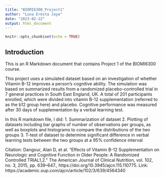 ```yaml
---
title: "BIOMI6300_Project1"
author: "Luna Eresta Jaya"
date: "2023-02-22"
output: html_document
---
```


```r
knitr::opts_chunk$set(echo = TRUE)
```

## Introduction

This is an R Markdown document that contains Project 1 of the BIOMI6300 course.

This project uses a simulated dataset based on an investigation of whether Vitamin B-12 improves a person’s cognitive ability. The simulation was based on summarized results from a randomized placebo-controlled trial in 7 general practices in South East England, UK. A total of 201 participants enrolled, which were divided into vitamin B-12 supplementation (referred to as the b12 group here) and placebo. Cognitive performance was measured after 30 days of supplementation by a verbal learning test.

In this R markdown file, I did:
1. Summarization of dataset
2. Plotting of datasets including bar graphs of number of observations per groups, as well as boxplots and histograms to compare the distributions of the two groups
3. T-test of dataset to determine significant difference in verbal learning tests between the two groups at a 95% confidence interval

Citation: Dangour, Alan D, et al. “Effects of Vitamin B-12 Supplementation on Neurologic and Cognitive Function in Older People: A Randomized Controlled TRIAL1,2.” The American Journal of Clinical Nutrition, vol. 102, no. 3, 2015, pp. 639–647., https://doi.org/10.3945/ajcn.115.110775.
Link: https://academic.oup.com/ajcn/article/102/3/639/4564340